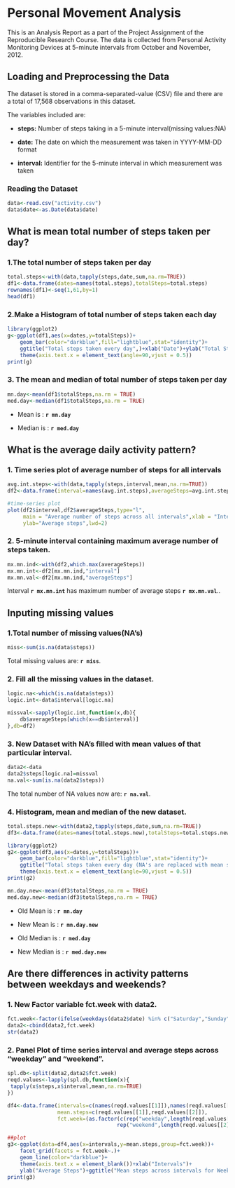    **Personal Movement Analysis** 
==========================

This is an Analysis Report as a part of the Project Assignment of the Reproducible Research Course. The data is collected from Personal Activity Monitoring Devices at 5-minute intervals from October and November, 2012.

## **Loading and Preprocessing the Data**

The dataset is stored in a comma-separated-value (CSV) file and there are a total of 17,568 observations in this dataset.

The variables included are:

- **steps:** Number of steps taking in a 5-minute interval(missing values:NA)

- **date:** The date on which the measurement was taken in YYYY-MM-DD format

- **interval:** Identifier for the 5-minute interval in which measurement was taken

### Reading the Dataset

```r
data<-read.csv("activity.csv")
data$date<-as.Date(data$date)
```

## **What is mean total number of steps taken per day?**

### 1.The total number of steps taken per day

```r
total.steps<-with(data,tapply(steps,date,sum,na.rm=TRUE))
df1<-data.frame(dates=names(total.steps),totalSteps=total.steps)
rownames(df1)<-seq(1,61,by=1)
head(df1)
```
### 2.Make a Histogram of total number of steps taken each day

```r
library(ggplot2)
g<-ggplot(df1,aes(x=dates,y=totalSteps))+
    geom_bar(color="darkblue",fill="lightblue",stat="identity")+
    ggtitle("Total steps taken every day",)+xlab("Date")+ylab("Total Steps")+
    theme(axis.text.x = element_text(angle=90,vjust = 0.5))
print(g)
```

### 3. The mean and median of total number of steps taken per day

```r
mn.day<-mean(df1$totalSteps,na.rm = TRUE)
med.day<-median(df1$totalSteps,na.rm = TRUE)
```

- Mean is : **`r mn.day`**

- Median is : **`r med.day`**

## **What is the average daily activity pattern?**

### 1. Time series plot of average number of steps for all intervals

```r
avg.int.steps<-with(data,tapply(steps,interval,mean,na.rm=TRUE))
df2<-data.frame(interval=names(avg.int.steps),averageSteps=avg.int.steps)
```

```r
#time-series plot
plot(df2$interval,df2$averageSteps,type="l",
     main = "Average number of steps across all intervals",xlab = "Interval",
     ylab="Average steps",lwd=2)    

```

### 2. 5-minute interval containing maximum average number of steps taken.

```r
mx.mn.ind<-with(df2,which.max(averageSteps))
mx.mn.int<-df2[mx.mn.ind,"interval"]
mx.mn.val<-df2[mx.mn.ind,"averageSteps"]
```

Interval **`r mx.mn.int`** has maximum number of average steps **`r mx.mn.val`**..

## **Inputing missing values**

### 1.Total number of missing values(NA's)

```r
miss<-sum(is.na(data$steps))
```

Total missing values are: **`r miss`**.

### 2. Fill all the missing values in the dataset.

```r
logic.na<-which(is.na(data$steps))
logic.int<-data$interval[logic.na]

missval<-sapply(logic.int,function(x,db){
    db$averageSteps[which(x==db$interval)]
},db=df2)
```

### 3. New Dataset with NA's filled with mean values of that particular interval.

```r
data2<-data
data2$steps[logic.na]=missval
na.val<-sum(is.na(data2$steps))
```

The total number of NA values now are: **`r na.val`**.

### 4. Histogram, mean and median of the new dataset.

```r
total.steps.new<-with(data2,tapply(steps,date,sum,na.rm=TRUE))
df3<-data.frame(dates=names(total.steps.new),totalSteps=total.steps.new)

library(ggplot2)
g2<-ggplot(df3,aes(x=dates,y=totalSteps))+
    geom_bar(color="darkblue",fill="lightblue",stat="identity")+
    ggtitle("Total steps taken every day (NA's are replaced with mean steps on interval)",)+xlab("Date")+ylab("Total Steps")+
    theme(axis.text.x = element_text(angle=90,vjust = 0.5))
print(g2)

```

```r
mn.day.new<-mean(df3$totalSteps,na.rm = TRUE)
med.day.new<-median(df3$totalSteps,na.rm = TRUE)
```

- Old Mean is : **`r mn.day`**

- New Mean is : **`r mn.day.new`**

- Old Median is : **`r med.day`**

- New Median is : **`r med.day.new`**


## **Are there differences in activity patterns between weekdays and weekends?**

### 1. New Factor variable fct.week with data2.

```r
fct.week<-factor(ifelse(weekdays(data2$date) %in% c("Saturday","Sunday"),"weekend","weekday"))
data2<-cbind(data2,fct.week)
str(data2)
```

### 2. Panel Plot of time series interval and average steps across "weekday" and "weekend".

```r
spl.db<-split(data2,data2$fct.week)
reqd.values<-lapply(spl.db,function(x){
 tapply(x$steps,x$interval,mean,na.rm=TRUE)   
})

df4<-data.frame(intervals=c(names(reqd.values[[1]]),names(reqd.values[[2]])),
                mean.steps=c(reqd.values[[1]],reqd.values[[2]]),
                fct.week=(as.factor(c(rep("weekday",length(reqd.values[[1]])),
                                   rep("weekend",length(reqd.values[[2]]))))))

##plot
g3<-ggplot(data=df4,aes(x=intervals,y=mean.steps,group=fct.week))+
    facet_grid(facets = fct.week~.)+
    geom_line(color="darkblue")+
    theme(axis.text.x = element_blank())+xlab("Intervals")+
    ylab("Average Steps")+ggtitle("Mean steps across intervals for Weekdays and Weekends")
print(g3)
```